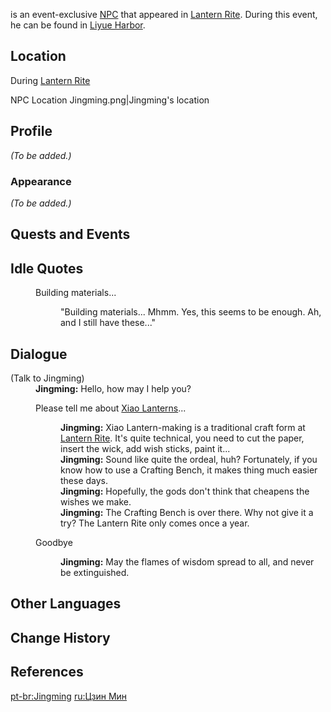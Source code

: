 {{Meta
<!-- REMOVE THIS TEMPLATE AFTER ADDING MISSING INFO -->
|missing_NPC_profile  = yes
}}
{{Character Infobox
|image            = NPC Jingming.png
|region           = Liyue
|location         = Liyue
|voiceEN          = [https://www.yongyeavo.com Yong Yea]<ref name="Yong Yea">Twitter: [https://twitter.com/YongYea/status/1359553713212256256 EN VA Self Announcement] ([https://archive.ph/57pli Archived])</ref>
|type             = Event NPC
}}
{{Lang|'''Jingming'''|zh=景明|zh_rm=Jǐngmíng}} is an event-exclusive [[NPC]] that appeared in [[Lantern Rite]]. During this event, he can be found in [[Liyue Harbor]].

==Location==
;During [[Lantern Rite]]
<gallery>
NPC Location Jingming.png|Jingming's location
</gallery>

==Profile==
<!-- detailed story/lore information goes here -->
''(To be added.)''

===Appearance===
''(To be added.)''

==Quests and Events==
{{Quests and Events}}

==Idle Quotes==
{{Dialogue Start}}
: {{DIcon|Idle}} Building materials...
:: {{A|VO Jingming Lantern Rite 01.ogg}} "Building materials... Mhmm. Yes, this seems to be enough. Ah, and I still have these..."
{{Dialogue End}}

==Dialogue==
{{Dialogue Start}}
;(Talk to Jingming)
:'''Jingming:''' Hello, how may I help you?
:{{DIcon}} Please tell me about [[Xiao Lantern]]s...
::'''Jingming:''' Xiao Lantern-making is a traditional craft form at [[Lantern Rite Festival|Lantern Rite]]. It's quite technical, you need to cut the paper, insert the wick, add wish sticks, paint it...
::'''Jingming:''' Sound like quite the ordeal, huh? Fortunately, if you know how to use a Crafting Bench, it makes thing much easier these days.
::'''Jingming:''' Hopefully, the gods don't think that cheapens the wishes we make.
::'''Jingming:''' The Crafting Bench is over there. Why not give it a try? The Lantern Rite only comes once a year.
:{{DIcon}} Goodbye
::'''Jingming:''' May the flames of wisdom spread to all, and never be extinguished.
{{Dialogue End}}

==Other Languages==
{{Other Languages
|default_hidden = 1
|en      = Jingming
|zhs     = 景明
|zhs_rm  = Jǐngmíng
|zht     = 景明
|zht_rm  = Jǐngmíng
|ja      = 景明
|ja_rm   = Keimei{{Assumed}}
|ko      = 경명
|es      = Jingming
|fr      = Jingming
|ru      = Цзин Мин
|th      = Jingming
|vi      = Jingming
|de      = Jingming
|id      = Jingming
|pt      = Jingming
}}

==Change History==
{{Change History|1.3}}

==References==
{{Reflist}}

[[pt-br:Jingming]]
[[ru:Цзин Мин]]